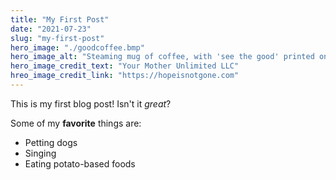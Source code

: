 ```yaml
---
title: "My First Post"
date: "2021-07-23"
slug: "my-first-post"
hero_image: "./goodcoffee.bmp"
hero_image_alt: "Steaming mug of coffee, with 'see the good' printed on the mug." 
hero_image_credit_text: "Your Mother Unlimited LLC"
hreo_image_credit_link: "https://hopeisnotgone.com"
---
```


This is my first blog post! Isn't it *great*?

Some of my **favorite** things are:

* Petting dogs
* Singing
* Eating potato-based foods